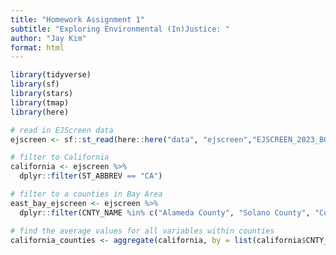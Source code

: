 ```yaml
---
title: "Homework Assignment 1"
subtitle: "Exploring Environmental (In)Justice: "
author: "Jay Kim"
format: html
---
```


```r
library(tidyverse)
library(sf)
library(stars)
library(tmap)
library(here)

# read in EJScreen data
ejscreen <- sf::st_read(here::here("data", "ejscreen","EJSCREEN_2023_BG_StatePct_with_AS_CNMI_GU_VI.gdb"))

# filter to California
california <- ejscreen %>%
  dplyr::filter(ST_ABBREV == "CA") 

# filter to a counties in Bay Area
east_bay_ejscreen <- ejscreen %>%
  dplyr::filter(CNTY_NAME %in% c("Alameda County", "Solano County", "Contra"))

# find the average values for all variables within counties
california_counties <- aggregate(california, by = list(california$CNTY_NAME), FUN = mean)
```

```r

```

